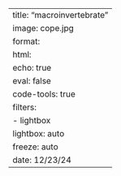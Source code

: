 ---
title: "macroinvertebrate"
image: cope.jpg
format: 
  html:
    echo: true
    eval: false
    code-tools: true
filters: 
  - lightbox
lightbox: auto
freeze: auto
date: 12/23/24
---